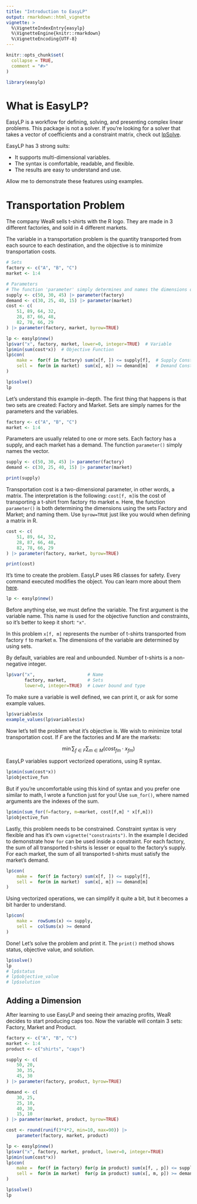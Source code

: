 ```yaml
---
title: "Introduction to EasyLP"
output: rmarkdown::html_vignette
vignette: >
  %\VignetteIndexEntry{easylp}
  %\VignetteEngine{knitr::rmarkdown}
  %\VignetteEncoding{UTF-8}
---
```


```r
knitr::opts_chunk$set(
  collapse = TRUE,
  comment = "#>"
)
```

```r
library(easylp)
```

# What is EasyLP?

EasyLP is a workflow for defining, solving, and presenting complex linear problems. This package is not a solver. If you're looking for a solver that takes a vector of coefficients and a constraint matrix, check out [lpSolve](https://cran.r-project.org/web/packages/lpSolve/index.html).

EasyLP has 3 strong suits:

-   It supports multi-dimensional variables.
-   The syntax is comfortable, readable, and flexible.
-   The results are easy to understand and use.

Allow me to demonstrate these features using examples.

# Transportation Problem

The company WeaR sells t-shirts with the R logo. They are made in 3 different factories, and sold in 4 different markets.

The variable in a transportation problem is the quantity transported from each source to each destination, and the objective is to minimize transportation costs.

```r
# Sets
factory <- c("A", "B", "C")
market <- 1:4

# Parameters
# The function 'parameter' simply determines and names the dimensions of an array.
supply <- c(50, 30, 45) |> parameter(factory)
demand <- c(30, 25, 40, 15) |> parameter(market)
cost <- c(
    51, 89, 64, 32, 
    28, 87, 66, 48, 
    82, 78, 66, 29
) |> parameter(factory, market, byrow=TRUE)

lp <- easylp$new()
lp$var("x", factory, market, lower=0, integer=TRUE)  # Variable
lp$min(sum(cost*x))  # Objective Function
lp$con(  
    make =  for(f in factory) sum(x[f, ]) <= supply[f],  # Supply Constraint
    sell =  for(m in market)  sum(x[, m]) >= demand[m]   # Demand Constraint
)

lp$solve()
lp
```

Let's understand this example in-depth. The first thing that happens is that two sets are created: Factory and Market. Sets are simply names for the parameters and the variables.

```r
factory <- c("A", "B", "C")
market <- 1:4
```

Parameters are usually related to one or more sets. Each factory has a supply, and each market has a demand. The function `parameter()` simply names the vector.

```r
supply <- c(50, 30, 45) |> parameter(factory)
demand <- c(30, 25, 40, 15) |> parameter(market)

print(supply)
```

Transportation cost is a two-dimensional parameter, in other words, a matrix. The interpretation is the following: `cost[f, m]`is the cost of transporting a t-shirt from factory `f`to market `m`. Here, the function `parameter()` is both determining the dimensions using the sets Factory and Market; and naming them. Use `byrow=TRUE` just like you would when defining a matrix in R.

```r
cost <- c(
    51, 89, 64, 32, 
    28, 87, 66, 48, 
    82, 78, 66, 29
) |> parameter(factory, market, byrow=TRUE)

print(cost)
```

It's time to create the problem. EasyLP uses R6 classes for safety. Every command executed modifies the object. You can learn more about them [here](https://adv-r.hadley.nz/r6.html).

```r
lp <- easylp$new()
```

Before anything else, we must define the variable. The first argument is the variable name. This name is used for the objective function and constraints, so it's better to keep it short: `"x"`.

In this problem `x[f, m]` represents the number of t-shirts transported from factory `f` to market `m`. The dimensions of the variable are determined by using sets.

By default, variables are real and unbounded. Number of t-shirts is a non-negative integer.

```r
lp$var("x",                    # Name
       factory, market,        # Sets
       lower=0, integer=TRUE)  # Lower bound and type
```

To make sure a variable is well defined, we can print it, or ask for some example values.

```r
lp$variables$x
example_values(lp$variables$x)
```

Now let's tell the problem what it's objective is. We wish to minimize total transportation cost. If $F$ are the factories and $M$ are the markets:

$$
\min \sum_{f\in F}\sum_{m\in M} (cost_{fm} \cdot x_{fm})
$$

EasyLP variables support vectorized operations, using R syntax.

```r
lp$min(sum(cost*x))
lp$objective_fun
```

But if you're uncomfortable using this kind of syntax and you prefer one similar to math, I wrote a function just for you! Use `sum_for()`, where named arguments are the indexes of the sum.

```r
lp$min(sum_for(f=factory, m=market, cost[f,m] * x[f,m]))
lp$objective_fun
```

Lastly, this problem needs to be constrained. Constraint syntax is very flexible and has it's own `vignette("constraints")`. In the example I decided to demonstrate how `for` can be used inside a constraint. For each factory, the sum of all transported t-shirts is lesser or equal to the factory's supply. For each market, the sum of all transported t-shirts must satisfy the market's demand.

```r
lp$con(  
    make =  for(f in factory) sum(x[f, ]) <= supply[f],
    sell =  for(m in market)  sum(x[, m]) >= demand[m]
)
```

Using vectorized operations, we can simplify it quite a bit, but it becomes a bit harder to understand.

```r
lp$con(
    make =  rowSums(x) <= supply,
    sell =  colSums(x) >= demand
)
```

Done! Let's solve the problem and print it. The `print()` method shows status, objective value, and solution.

```r
lp$solve()
lp
# lp$status
# lp$objective_value
# lp$solution
```

## Adding a Dimension

After learning to use EasyLP and seeing their amazing profits, WeaR decides to start producing caps too. Now the variable will contain 3 sets: Factory, Market and Product.

```r
factory <- c("A", "B", "C")
market <- 1:4
product <- c("shirts", "caps")

supply <- c(
    50, 20,
    30, 35,
    45, 30
) |> parameter(factory, product, byrow=TRUE)

demand <- c(
    30, 25,
    25, 10,
    40, 30,
    15, 10
) |> parameter(market, product, byrow=TRUE)

cost <- round(runif(3*4*2, min=10, max=90)) |> 
    parameter(factory, market, product)

lp <- easylp$new()
lp$var("x", factory, market, product, lower=0, integer=TRUE)
lp$min(sum(cost*x))
lp$con(
    make =  for(f in factory) for(p in product) sum(x[f, , p]) <= supply[f, p],
    sell =  for(m in market)  for(p in product) sum(x[, m, p]) >= demand[m, p]
)

lp$solve()
lp
```
